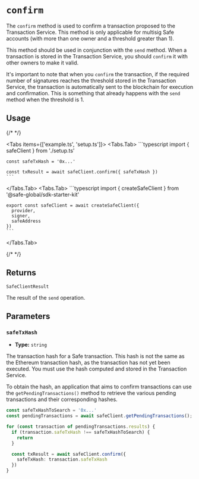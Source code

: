
# `confirm`

The `confirm` method is used to confirm a transaction proposed to the Transaction Service. This method is only applicable for multisig Safe accounts (with more than one owner and a threshold greater than 1).

This method should be used in conjunction with the `send` method. When a transaction is stored in the Transaction Service, you should `confirm` it with other owners to make it valid.

It's important to note that when you `confirm` the transaction, if the required number of signatures reaches the threshold stored in the Transaction Service, the transaction is automatically sent to the blockchain for execution and confirmation. This is something that already happens with the `send` method when the threshold is 1.

## Usage

{/* <!-- vale off --> */}

<Tabs items={['example.ts', 'setup.ts']}>
  <Tabs.Tab>
    ```typescript
    import { safeClient } from './setup.ts'

    const safeTxHash = '0x...'

    const txResult = await safeClient.confirm({ safeTxHash })
    ```
  </Tabs.Tab>
  <Tabs.Tab>
    ```typescript
    import { createSafeClient } from '@safe-global/sdk-starter-kit'

    export const safeClient = await createSafeClient({
      provider,
      signer,
      safeAddress
    })
    ```
  </Tabs.Tab>
</Tabs>

{/* <!-- vale on --> */}

## Returns

`SafeClientResult`

The result of the `send` operation.

## Parameters

### `safeTxHash`

- **Type:** `string`

The transaction hash for a Safe transaction. This hash is not the same as the Ethereum transaction hash, as the transaction has not yet been executed. You must use the hash computed and stored in the Transaction Service.

To obtain the hash, an application that aims to confirm transactions can use the `getPendingTransactions()` method to retrieve the various pending transactions and their corresponding hashes.

```typescript
const safeTxHashToSearch = '0x...'
const pendingTransactions = await safeClient.getPendingTransactions();

for (const transaction of pendingTransactions.results) {
  if (transaction.safeTxHash !== safeTxHashToSearch) {
    return
  }

  const txResult = await safeClient.confirm({
    safeTxHash: transaction.safeTxHash
  })
}
```
